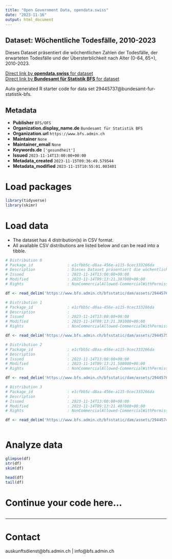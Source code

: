 ```yaml
---
title: "Open Government Data, opendata.swiss"
date: "2023-11-16"
output: html_document
---
```


## Dataset: Wöchentliche Todesfälle, 2010-2023

Dieses Dataset präsentiert die wöchentlichen Zahlen der Todesfälle, der erwarteten Todesfälle und der Übersterblichkeit nach Alter (0-64, 65+), 2010-2023.

[Direct link by **opendata.swiss** for dataset](https://opendata.swiss/de/dataset/wochentliche-todesfalle-2010-20231)<br>
[Direct link by **Bundesamt für Statistik BFS** for dataset](https://www.bfs.admin.ch/asset/de/ts-d-14.03.04.03-wr)

Auto generated R starter code for data set 29445737@bundesamt-fur-statistik-bfs.

## Metadata

- **Publisher** `BFS/OFS`
- **Organization.display_name.de** `Bundesamt für Statistik BFS`
- **Organization.url** `https://www.bfs.admin.ch`
- **Maintainer** `None`
- **Maintainer_email** `None`
- **Keywords.de** `['gesundheit']`
- **Issued** `2023-11-14T13:00:00+00:00`
- **Metadata_created** `2023-11-15T09:36:49.579544`
- **Metadata_modified** `2023-11-15T10:55:01.003401`


# Load packages

```r

library(tidyverse)
library(skimr)

```

# Load data

-   The dataset has 4 distribution(s) in CSV format.
-   All available CSV distributions are listed below and can be read into a tibble.

```r

# Distribution 0
# Package_id               : e1cfbb5c-d8aa-456e-a115-9cec333266da
# Description              : Dieses Dataset präsentiert die wöchentlichen Zahlen der Todesfälle, der erwarteten Todesfälle und der Übersterblichkeit nach Alter (0-64, 65+), 2010-2023.
# Issued                   : 2023-11-14T13:00:00+00:00
# Modified                 : 2023-11-14T09:13:21.387000+00:00
# Rights                   : NonCommercialAllowed-CommercialWithPermission-ReferenceRequired

df <- read_delim('https://www.bfs.admin.ch/bfsstatic/dam/assets/29445760/master')

# Distribution 1
# Package_id               : e1cfbb5c-d8aa-456e-a115-9cec333266da
# Description              : 
# Issued                   : 2023-11-14T13:00:00+00:00
# Modified                 : 2023-11-14T09:13:21.391000+00:00
# Rights                   : NonCommercialAllowed-CommercialWithPermission-ReferenceRequired

df <- read_delim('https://www.bfs.admin.ch/bfsstatic/dam/assets/29445755/master')

# Distribution 2
# Package_id               : e1cfbb5c-d8aa-456e-a115-9cec333266da
# Description              : 
# Issued                   : 2023-11-14T13:00:00+00:00
# Modified                 : 2023-11-14T09:13:21.508000+00:00
# Rights                   : NonCommercialAllowed-CommercialWithPermission-ReferenceRequired

df <- read_delim('https://www.bfs.admin.ch/bfsstatic/dam/assets/29445764/master')

# Distribution 3
# Package_id               : e1cfbb5c-d8aa-456e-a115-9cec333266da
# Description              : 
# Issued                   : 2023-11-14T13:00:00+00:00
# Modified                 : 2023-11-14T09:13:21.407000+00:00
# Rights                   : NonCommercialAllowed-CommercialWithPermission-ReferenceRequired

df <- read_delim('https://www.bfs.admin.ch/bfsstatic/dam/assets/29445749/master')



```

# Analyze data

```r

glimpse(df)
str(df)
skim(df)

head(df)
tail(df)

```

# Continue your code here...

```r

```

------------------------------------------------------------------------

# Contact

auskunftsdienst@bfs.admin.ch | info@bfs.admin.ch
